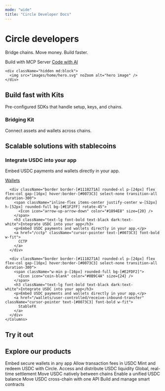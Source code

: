 ```yaml
---
mode: "wide"
title: "Circle Developer Docs"
---
```



<div className="max-w-[1142px] mx-auto px-[1.25rem] flex flex-col gap-[40px]">
  <div className="relative w-full flex items-center justify-between mt-[48px]" >
    <div>
      <h1 className="text-5xl font-bold text-black dark:text-white mb-[16px]">Circle developers</h1>
      <p className="mb-[24px] text-[#4B5563]">Bridge chains. Move money. Build faster.</p>
      <div className="flex gap-[16px]">
        <a className="cursor-pointer border border-[#0073C380] text-[#0073C3] h-[40px] px-4 rounded-md inline-flex items-center gap-2 hover:bg-[#0073C31A] transition-all duration-300">
          <Icon icon="server" color="#0073C3" size={24} />
          Build with MCP Server
        </a>
        <a href="https://developers.circle.com/ai-codegen" target="_blank" rel="noopener noreferrer" className="cursor-pointer border border-[#0073C380] text-[#0073C3] h-[40px] px-4 rounded-md inline-flex items-center gap-2 hover:bg-[#0073C31A] transition-all duration-300">
          <Icon icon="sparkles" color="#0073C3" size={24} />
          Code with AI
        </a>
      </div>
    </div>

    <div className="hidden md:block">
      <img src="images/home/hero.svg" noZoom alt="hero image" />
    </div>
  </div>

  <div className="border border-[#B5E1FF] bg-[#f7f8ff] rounded-2xl flex flex-col lg:flex-row  items-start lg:items-center justify-between min-h-[124px] px-[24px] py-[24px] lg:py-0 gap-[16px] lg:gap-0 mb-[40px]">
    <div>
      <h2 className="text-2xl font-bold text-black mb-[8px]">Build fast with Kits</h2>
      <p className="text-[#4B5563]">Pre-configured SDKs that handle setup, keys, and chains.</p>
    </div>
    <div className="border border-[#1118271A] bg-[#FFFFFF] px-[24px] py-[16px] rounded-lg flex items-center justify-between w-full lg:w-auto">
      <div className="flex flex-col gap-[8px] md:w-[474px]">
        <h3 className="text-lg font-bold text-black">Bridging Kit</h3>
        <p className="text-[#4B5563]">Connect assets and wallets across chains.</p>
      </div>
      <Icon icon="chevron-right" color="#6B6580" size={20} />
    </div>
  </div>

  <div>
    <h2 className="text-2xl font-bold text-black dark:text-white mb-[32px]">Scalable solutions with stablecoins</h2>
    <Columns cols={3}>
      <div className="border border-[#1118271A] rounded-xl p-[24px] flex flex-col gap-[16px] hover:border-[#0073C3] select-none transition-all duration-300">
        <span className="w-min p-[16px] rounded-full bg-[#F6F2FF]">
          <Icon icon="wallet" color="#9F72FF" size={24} />
        </span> 
        <h3 className="text-lg font-bold text-black dark:text-white">Integrate USDC into your app</h3>
        <p>Embed USDC payments and wallets directly in your app.</p>
        <a href="/stablecoins/what-is-usdc" className="cursor-pointer text-[#0073C3] font-bold w-fit">
          Wallets
        </a>
      </div>

      <div className="border border-[#1118271A] rounded-xl p-[24px] flex flex-col gap-[16px] hover:border-[#0073C3] select-none transition-all duration-300">
        <span className="inline-flex items-center justify-center w-[52px] h-[52px] rounded-full bg-[#E1F2FF] rotate-45">
          <Icon icon="arrow-up-arrow-down" color="#1894E8" size={20} />
        </span>
        <h3 className="text-lg font-bold text-black dark:text-white">Integrate USDC into your app</h3>
        <p>Embed USDC payments and wallets directly in your app.</p>
        <a href="/cctp" className="cursor-pointer text-[#0073C3] font-bold w-fit">
          CCTP
        </a>
      </div>

      <div className="border border-[#1118271A] rounded-xl p-[24px] flex flex-col gap-[16px] hover:border-[#0073C3] select-none transition-all duration-300">
        <span className="w-min p-[16px] rounded-full bg-[#E2FDF2]">
          <Icon icon="coin-blank" color="#0B9C4A" size={24} />
        </span> 
        <h3 className="text-lg font-bold text-black dark:text-white">Integrate USDC into your app</h3>
        <p>Embed USDC payments and wallets directly in your app.</p>
        <a href="/wallets/user-controlled/receive-inbound-transfer" className="cursor-pointer text-[#0073C3] font-bold w-fit">
          StableFX
        </a>
      </div>
    </Columns>
  </div>

  <div>
    <h2 className="text-2xl font-bold text-black dark:text-white mb-[24px]">Try it out</h2>
    <TryItOutComponent />
  </div>

  <div className="mt-[24px]">
    <h2 className="text-2xl font-bold text-black dark:text-white mb-[24px]">Explore our products</h2>
    <Columns cols={3}>
      <Card title="Wallets" href="/wallets" icon="wallet" color="#B090F5">
        Embed secure wallets in any app
      </Card>
      <Card title="Paymaster" href="/paymaster" icon="coin-vertical" color="#9F72FF">
        Allow transaction fees in USDC
      </Card>
      <Card title="Gas station" href="/wallets/gas-station" icon="gas-pump" color="#9F72FF">
        Mint and redeem USDC with Circle.
      </Card>
      <Card title="Mint" href="/circle-mint/introducing-circle-mint" icon="arrows-rotate-reverse" color="#B090F5">
        Access and distribute USDC liquidity
      </Card>
      <Card title="CPN" href="/cpn" icon="globe" color="#9F72FF">
        Global, real-time settlement
      </Card>
       <Card title="CCPT" href="/cctp" icon="arrow-up-arrow-down" color="#9F72FF">
        Move USDC natively between chains
      </Card>
      <Card title="Gateway" href="/gateway" icon="arrows-maximize" color="#B090F5">
        Enable a unified USDC balance
      </Card>
      <Card title="Circle Unified Bridge" href="/gateway/howtos/create-unified-usdc-balance" icon="link" color="#9F72FF">
        Move USDC cross-chain with one API
      </Card>
      <Card title="Contracts" href="/contracts" icon="globe" color="#9F72FF">
        Build and manage smart contracts
      </Card>
    </Columns>
  </div>

</div>
 